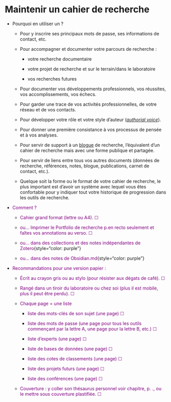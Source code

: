 # Maintenir un cahier de recherche {#sec-cahierrecherche}

-   Pourquoi en utiliser un ?

    -   Pour y inscrire ses principaux mots de passe, ses informations de contact, etc.

    -   Pour accompagner et documenter votre parcours de recherche :

        -   votre recherche documentaire

        -   votre projet de recherche et sur le terrain/dans le laboratoire

        -   vos recherches futures

    -   Pour documenter vos développements professionnels, vos réussites, vos accomplissements, vos échecs.

    -   Pour garder une trace de vos activités professionnelles, de votre réseau et de vos contacts.

    -   Pour développer votre rôle et votre style d'auteur (*[authorial voice](https://blogs.lse.ac.uk/impactofsocialsciences/2021/11/04/keeping-a-research-journal-that-works-for-you/)*).

    -   Pour donner une première consistance à vos processus de pensée et à vos analyses.

    -   Pour servir de support à un [blogue](#sec-bloguersarecherche) de recherche, l'équivalent d'un cahier de recherche mais avec une forme publique et partagée.

    -   Pour servir de liens entre tous vos autres documents (données de recherche, références, notes, blogue, publications, carnet de contact, etc.).

    -   Quelque soit la forme ou le format de votre cahier de recherche, le plus important est d'avoir un système avec lequel vous êtes confortable pour y indiquer tout votre historique de progression dans les outils de recherche.

-   [Comment ?]{style="color: purple"}

    -   [Cahier grand format (lettre ou A4). ☐]{style="color: purple"}

    -   [ou... Imprimer le Portfolio de recherche]{style="color: purple"} [p.en recto seulement et faîtes vos annotations au verso. ☐]{style="color: purple"}

    -   [ou... dans des collections et des notes indépendantes de Zotero]{style="color: purple"}{style="color: purple"}

    -   [ou... dans des notes de Obsidian.md]{style="color: purple"}{style="color: purple"}

-   [Recommandations pour une version papier :]{style="color: purple"}

    -   [Écrit au crayon gris ou au stylo (pour résister aux dégats de café). ☐]{style="color: purple"}

    -   [Rangé dans un tiroir du laboratoire ou chez soi (plus il est mobile, plus il peut être perdu). ☐]{style="color: purple"}

    -   [Chaque page = une liste]{style="color: purple"}

        -   [liste des mots-clés de son sujet (une page) ☐]{style="color: purple"}

        -   [liste des mots de passe (une page pour tous les outils commençant par la lettre A, une page pour la lettre B, etc.) ☐]{style="color: purple"}

        -   [liste d'experts (une page) ☐]{style="color: purple"}

        -   [liste de bases de données (une page) ☐]{style="color: purple"}

        -   [liste des cotes de classements (une page) ☐]{style="color: purple"}

        -   [liste des projets futurs (une page) ☐]{style="color: purple"}

        -   [liste des conférences (une page) ☐]{style="color: purple"}

    -   [Couverture : y coller son thésaurus personnel]{style="color: purple"} [voir chapitre, p. ., ou le mettre sous couverture plastifiée. ☐]{style="color: purple"}
